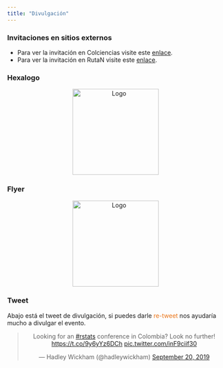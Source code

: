 ---
title: "Divulgación"
---
### Invitaciones en sitios externos
- Para ver la invitación en Colciencias visite este [enlace](https://www.colciencias.gov.co/evento/rday-medellin).
- Para ver la invitación en RutaN visite este [enlace](https://www.rutanmedellin.org/es/eventos/eventos-ct-i/rday-medellin).


### Hexalogo
<center>
<img src="imagenes/hexalogo.jpg" alt="Logo" width="200" height="200">
</center>


### Flyer
<center>
<img src="imagenes/Flyer1.jpg" alt="Logo" width="200" height="200">
</center>

### Tweet
Abajo está el tweet de divulgación, si puedes darle <font color="#EA7315">re-tweet</font> nos ayudaría mucho a divulgar el evento.

<center>
<blockquote class="twitter-tweet"><p lang="en" dir="ltr">Looking for an <a href="https://twitter.com/hashtag/rstats?src=hash&amp;ref_src=twsrc%5Etfw">#rstats</a> conference in Colombia? Look no further! <a href="https://t.co/9y6yYz6DCh">https://t.co/9y6yYz6DCh</a> <a href="https://t.co/inF9ciif30">pic.twitter.com/inF9ciif30</a></p>&mdash; Hadley Wickham (@hadleywickham) <a href="https://twitter.com/hadleywickham/status/1175142455823540224?ref_src=twsrc%5Etfw">September 20, 2019</a></blockquote> <script async src="https://platform.twitter.com/widgets.js" charset="utf-8"></script>
</center>

